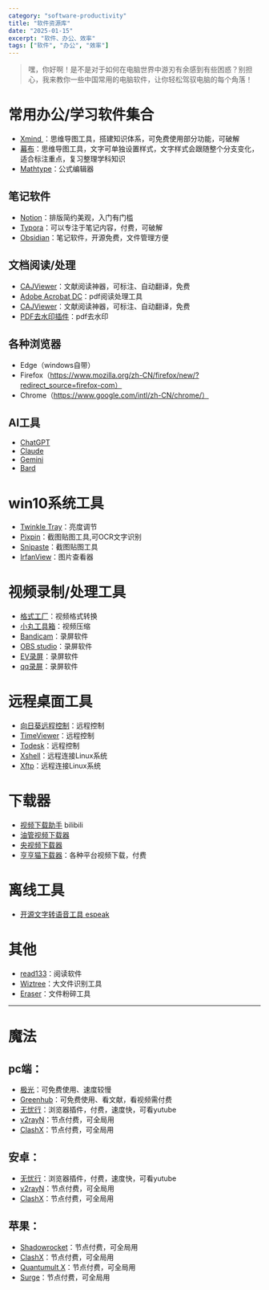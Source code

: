 ```yaml
---
category: "software-productivity"
title: "软件资源库"
date: "2025-01-15"
excerpt: "软件、办公、效率"
tags: ["软件", "办公", "效率"]
---
```


> 
> 嘿，你好啊！是不是对于如何在电脑世界中游刃有余感到有些困惑？别担心，我来教你一些中国常用的电脑软件，让你轻松驾驭电脑的每个角落！
> 

# 常用办公/学习软件集合

- [Xmind ](https://xmind.cn/)：思维导图工具，搭建知识体系，可免费使用部分功能，可破解
- [幕布](https://mubu.com/home)：思维导图工具，文字可单独设置样式，文字样式会跟随整个分支变化，适合标注重点，复习整理学科知识
- [Mathtype](https://www.mathtype.cn/)：公式编辑器

## 笔记软件

- [Notion](https://www.notion.so/)：排版简约美观，入门有门槛
- [Typora](https://typoraio.cn/)：可以专注于笔记内容，付费，可破解
- [Obsidian](https://obsidian.md/)：笔记软件，开源免费，文件管理方便

## 文档阅读/处理

- [CAJViewer](https://www.cajviewer.com/)：文献阅读神器，可标注、自动翻译，免费
- [Adobe Acrobat DC](https://www.adobe.com/cn/products/acrobat/free-trial-download.html)：pdf阅读处理工具
- [CAJViewer](https://www.cajviewer.com/)：文献阅读神器，可标注、自动翻译，免费
- [PDF去水印插件](https://www.pdf-tools.com/pdf-tools-plugins/remove-watermark-pdf-plugin.html)：pdf去水印

## 各种浏览器

- Edge（windows自带）
- Firefox（https://www.mozilla.org/zh-CN/firefox/new/?redirect_source=firefox-com）
- Chrome（https://www.google.com/intl/zh-CN/chrome/）

## AI工具

- [ChatGPT](https://chatgpt.com/)
- [Claude](https://www.anthropic.com/claude)
- [Gemini](https://www.google.com/gemini)
- [Bard](https://bard.google.com/)


# win10系统工具

- [Twinkle Tray](https://www.twinkletray.com/)：亮度调节
- [Pixpin](https://pixpin.app/)：截图贴图工具,可OCR文字识别
- [Snipaste](https://www.snipaste.com/)：截图贴图工具
- [IrfanView](https://www.irfanview.com/)：图片查看器


# 视频录制/处理工具

- [格式工厂](https://www.pcfreetime.com/format-factory-download/)：视频格式转换
- [小丸工具箱](https://www.xiaowan.tv/xiaowantools/)：视频压缩
- [Bandicam](https://www.bandicam.com/)：录屏软件
- [OBS studio](https://obsproject.com/)：录屏软件
- [EV录屏](https://www.e-video.com.cn/)：录屏软件
- [qq录屏](https://pc.qq.com/download.html)：录屏软件


# 远程桌面工具

- [向日葵远程控制](https://sunlogin.oray.com/)：远程控制
- [TimeViewer](https://www.timeviewer.net/)：远程控制
- [Todesk](https://www.todesk.com/)：远程控制
- [Xshell](https://www.xshell.com/)：远程连接Linux系统
- [Xftp](https://www.xftp.com/)：远程连接Linux系统

# 下载器

- [视频下载助手](https://www.bilibili.com/video/BV1Qy4y167eQ)  bilibili
- [油管视频下载器]()
- [央视频下载器]()
- [亨亨猫下载器](https://www.henhenmao.com/)：各种平台视频下载，付费

# 离线工具

- [开源文字转语音工具 espeak](https://github.com/espeak-ng/espeak-ng)

# 其他

- [read133](https://www.read133.com/)：阅读软件
- [Wiztree](https://www.wiztree.com/)：大文件识别工具
- [Eraser](https://www.eraser.com/)：文件粉碎工具


--- 


# 魔法

## pc端：

- [极光](https://www.jg.com/)：可免费使用、速度较慢
- [Greenhub](https://www.greenhub.com/)：可免费使用、看文献，看视频需付费
- [无忧行](https://www.51youhui.com/)：浏览器插件，付费，速度快，可看yutube
- [v2rayN](https://github.com/2dust/v2rayN/releases)：节点付费，可全局用
- [ClashX](https://github.com/yichengchen/clashX/releases)：节点付费，可全局用

## 安卓：

- [无忧行](https://www.51youhui.com/)：浏览器插件，付费，速度快，可看yutube
- [v2rayN](https://github.com/2dust/v2rayN/releases)：节点付费，可全局用
- [ClashX](https://github.com/yichengchen/clashX/releases)：节点付费，可全局用

## 苹果：
- [Shadowrocket](https://apps.apple.com/app/shadowrocket/id932740096)：节点付费，可全局用
- [ClashX](https://github.com/yichengchen/clashX/releases)：节点付费，可全局用
- [Quantumult X](https://apps.apple.com/app/quantumult-x/id1526094019)：节点付费，可全局用
- [Surge](https://apps.apple.com/app/surge-browser/id1440147259)：节点付费，可全局用
